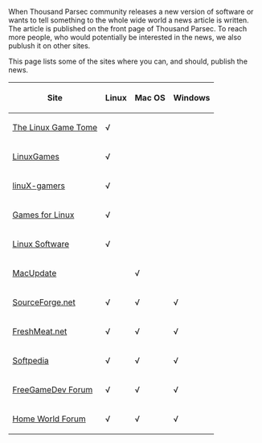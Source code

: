 When Thousand Parsec community releases a new version of software or wants to tell something to the whole wide world a news article is written. The article is published on the front page of Thousand Parsec. To reach more people, who would potentially be interested in the news, we also publush it on other sites.

This page lists some of the sites where you can, and should, publish the news.

{| cellpadding="5" cellspacing="0" border="1"
! Site !! Linux !! Mac OS !! Windows
|-
| [http://www.happypenguin.org/ The Linux Game Tome] || √ || ||
|-
| [http://www.linuxgames.com/ LinuxGames] || √ || ||
|-
| [http://www.linux-gamers.net/ linuX-gamers] || √ || ||
|-
| [http://games.linux.sk/ Games for Linux] || √ || ||
|-
| [http://www.linuxsoft.cz/en/ Linux Software] || √ || ||
|-
| [http://www.macupdate.com/ MacUpdate] || || √ ||
|-
| [http://sourceforge.net/ SourceForge.net] || √ || √ || √
|-
| [http://freshmeat.net/ FreshMeat.net] || √ || √ || √
|-
| [http://www.softpedia.com/ Softpedia] || √ || √ || √
|-
| [http://forum.freegamedev.net/ FreeGameDev Forum] || √ || √ || √
|-
| [http://starsautohost.org/sahforum/ Home World Forum] || √ || √ || √
|}